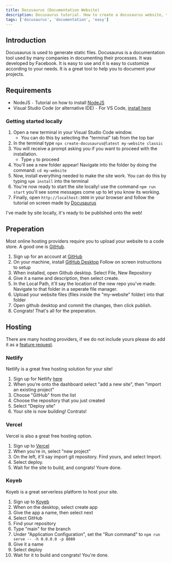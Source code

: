 ```yaml
---
title: Docusaurus (Documentation Website)
description: Docusaurus tutorial. How to create a docusaurus website, the easy way!
tags: ['docusaurus', 'documentation', 'easy']
---
```


## Introduction
Docusaurus is used to generate static files. 
Docusaurus is a documentation tool used by many companies in documenting their processes. It was developed by Facebook. It is easy to use 
and it is easy to customize according to your needs. It is a great tool to help you to document your projects. 

## Requirements
- NodeJS `-` Tutorial on how to install [NodeJS](/guides/nodejs)
- Visual Studio Code (or alternative IDE) `-` For VS Code, [install here](https://code.visualstudio.com/download)

### Getting started locally
1. Open a new terminal in your Visual Studio Code window.
    - You can do this by selecting the "terminal" tab from the top bar
2. In the terminal type `npx create-docusaurus@latest my-website classic`
3. You will receive a prompt asking you if you want to proceed with the installation.
    - Type `y` to proceed
4. You'll see a new folder appear! Navigate into the folder by doing the command: `cd my-website`
5. Now, install everything needed to make the site work. You can do this by typing `npm install` into the terminal
6. You're now ready to start the site locally! use the command `npm run start` you'll see some messages come up to let you know its working. 
7. Finally, open `http://localhost:3000` in your browser and follow the tutorial on screen made by [Docusaurus](https://docusaurus.io/)

I've made by site locally, it's ready to be published onto the web!

## Preperation
Most online hosting providers require you to upload your website to a code store. A good one is [GitHub](https://github.com).

1. Sign up for an account at [GitHub](https://github.com)
2. On your machine, install [GitHub Desktop](https://desktop.github.com/) Follow on screen instructions to setup
3. When installed, open Github desktop. Select File, New Repository
4. Give it a name and description, then select create.
5. In the Local Path, it'll say the location of the new repo you've made. Navigate to that folder in a seperate file manager.
6. Upload your website files (files inside the "my-website" folder) into that folder
7. Open github desktop and commit the changes, then click publish.
8. Congrats! That's all for the preperation.

## Hosting
There are many hosting providers, if we do not include yours please do add it as a [feature request](/feature-req).

### Netlify
Netlify is a great free hosting solution for your site!

1. Sign up for Netlify [here](https://app.netlify.com/)
2. When you're onto the dashboard select "add a new site", then "import an existing project"
3. Choose "GitHub" from the list
4. Choose the repository that you just created
5. Select "Deploy site"
6. Your site is now building! Contrats!

### Vercel
Vercel is also a great free hosting option.

1. Sign up to [Vercel](https://vercel.com/)
2. When you're in, select "new project"
3. On the left, it'll say import git repository. Find yours, and select Import.
4. Select deploy.
5. Wait for the site to build, and congrats! Youre done.

### Koyeb
Koyeb is a great serverless platform to host your site.

1. Sign up to [Koyeb](https://koyeb.com)
2. When on the desktop, select create app
3. Give the app a name, then select next
4. Select GitHub
5. Find your repository
6. Type "main" for the branch
7. Under "Application Configuration", set the "Run command" to `npm run serve -- -h 0.0.0.0 -p 8080`
8. Give it a name
9. Select deploy
10. Wait for it to build and congrats! You're done.
